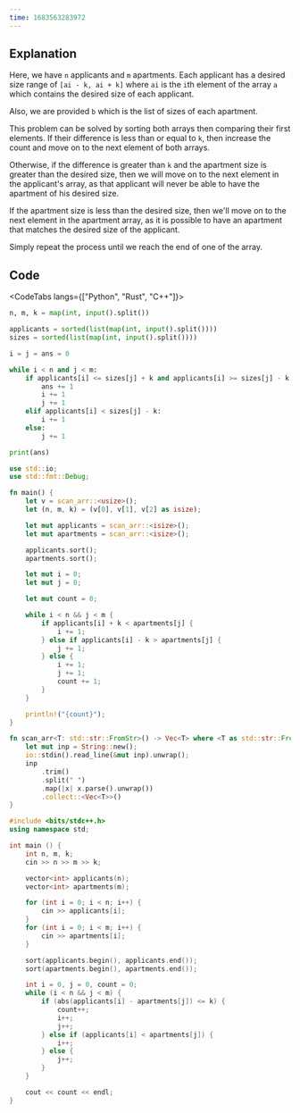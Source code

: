 ```yaml
---
time: 1683563283972
---
```


## Explanation

Here, we have `n` applicants and `m` apartments. Each applicant has a desired size range of `[ai - k, ai + k]` where `ai` is the `i`th element of the array `a` which contains the desired size of each applicant.

Also, we are provided `b` which is the list of sizes of each apartment.

This problem can be solved by sorting both arrays then comparing their first elements. If their difference is less than or equal to `k`, then increase the count and move on to the next element of both arrays.

Otherwise, if the difference is greater than `k` and the apartment size is greater than the desired size, then we will move on to the next element in the applicant's array, as that applicant will never be able to have the apartment of his desired size.

If the apartment size is less than the desired size, then we'll move on to the next element in the apartment array, as it is possible to have an apartment that matches the desired size of the applicant.

Simply repeat the process until we reach the end of one of the array.

## Code

<CodeTabs langs={["Python", "Rust", "C++"]}>

```python
n, m, k = map(int, input().split())

applicants = sorted(list(map(int, input().split())))
sizes = sorted(list(map(int, input().split())))

i = j = ans = 0

while i < n and j < m:
    if applicants[i] <= sizes[j] + k and applicants[i] >= sizes[j] - k:
        ans += 1
        i += 1
        j += 1
    elif applicants[i] < sizes[j] - k:
        i += 1
    else:
        j += 1

print(ans)
```

```rust
use std::io;
use std::fmt::Debug;

fn main() {
    let v = scan_arr::<usize>();
    let (n, m, k) = (v[0], v[1], v[2] as isize);

    let mut applicants = scan_arr::<isize>();
    let mut apartments = scan_arr::<isize>();

    applicants.sort();
    apartments.sort();

    let mut i = 0;
    let mut j = 0;

    let mut count = 0;

    while i < n && j < m {
        if applicants[i] + k < apartments[j] {
            i += 1;
        } else if applicants[i] - k > apartments[j] {
            j += 1;
        } else {
            i += 1;
            j += 1;
            count += 1;
        }
    }

    println!("{count}");
}

fn scan_arr<T: std::str::FromStr>() -> Vec<T> where <T as std::str::FromStr>::Err: Debug {
    let mut inp = String::new();
    io::stdin().read_line(&mut inp).unwrap();
    inp
        .trim()
        .split(" ")
        .map(|x| x.parse().unwrap())
        .collect::<Vec<T>>()
}
```

```cpp
#include <bits/stdc++.h>
using namespace std;

int main () {
    int n, m, k;
    cin >> n >> m >> k;

    vector<int> applicants(n);
    vector<int> apartments(m);

    for (int i = 0; i < n; i++) {
        cin >> applicants[i];
    }
    for (int i = 0; i < m; i++) {
        cin >> apartments[i];
    }

    sort(applicants.begin(), applicants.end());
    sort(apartments.begin(), apartments.end());

    int i = 0, j = 0, count = 0;
    while (i < n && j < m) {
        if (abs(applicants[i] - apartments[j]) <= k) {
            count++;
            i++;
            j++;
        } else if (applicants[i] < apartments[j]) {
            i++;
        } else {
            j++;
        }
    }

    cout << count << endl;
}
```

</CodeTabs>
